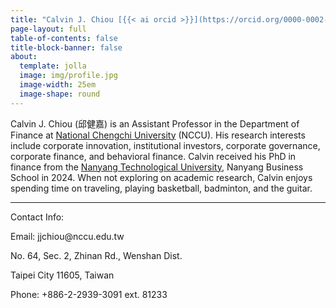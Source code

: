 ```yaml
---
title: "Calvin J. Chiou [{{< ai orcid >}}](https://orcid.org/0000-0002-4961-1545)"
page-layout: full
table-of-contents: false
title-block-banner: false
about:
  template: jolla
  image: img/profile.jpg
  image-width: 25em
  image-shape: round
---
```


Calvin J. Chiou (邱健嘉) is an Assistant Professor in the Department of Finance at [National Chengchi University](https://www.nccu.edu.tw/) (NCCU). His research interests include corporate innovation, institutional investors, corporate governance, corporate finance, and behavioral finance. Calvin received his PhD in finance from the [Nanyang Technological University](https://www.ntu.edu.sg/index), Nanyang Business School in 2024. When not exploring on academic research, Calvin enjoys spending time on traveling, playing basketball, badminton, and the guitar.

------------------------------------------------------------------------

Contact Info:

Email: jjchiou\@nccu.edu.tw

No. 64, Sec. 2, Zhinan Rd., Wenshan Dist.

Taipei City 11605, Taiwan

Phone: +886-2-2939-3091 ext. 81233
